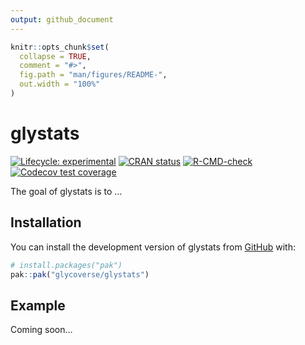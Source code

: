```yaml
---
output: github_document
---
```


<!-- README.md is generated from README.Rmd. Please edit that file -->

```r
knitr::opts_chunk$set(
  collapse = TRUE,
  comment = "#>",
  fig.path = "man/figures/README-",
  out.width = "100%"
)
```

# glystats

<!-- badges: start -->
[![Lifecycle: experimental](https://img.shields.io/badge/lifecycle-experimental-orange.svg)](https://lifecycle.r-lib.org/articles/stages.html#experimental)
[![CRAN status](https://www.r-pkg.org/badges/version/glystats)](https://CRAN.R-project.org/package=glystats)
[![R-CMD-check](https://github.com/glycoverse/glystats/actions/workflows/R-CMD-check.yaml/badge.svg)](https://github.com/glycoverse/glystats/actions/workflows/R-CMD-check.yaml)
[![Codecov test coverage](https://codecov.io/gh/glycoverse/glystats/graph/badge.svg)](https://app.codecov.io/gh/glycoverse/glystats)
<!-- badges: end -->

The goal of glystats is to ...

## Installation

You can install the development version of glystats from [GitHub](https://github.com/) with:

``` r
# install.packages("pak")
pak::pak("glycoverse/glystats")
```

## Example

Coming soon...

